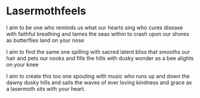 # Lasermothfeels

I aim to be
one who reminds us 
what our hearts sing
who cures disease
with faithful breathing
and tames the seas within 
to crash upon our shores
as butterflies land on your nose

I aim to find the same
one spilling with sacred latent bliss
that smooths our hair
and pets our nooks
and fills the hills with dusky wonder
as a bee alights on your knee

I aim to create this too
one spouting with music
who runs up and down
the dawny dusky hills
and sails the waves of ever
loving kindness and grace
as a lasermoth sits with your heart.
